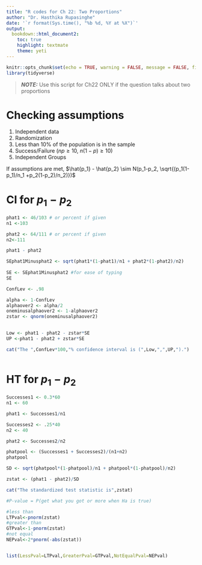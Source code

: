 ```yaml
---
title: "R codes for Ch 22: Two Proportions"
author: "Dr. Hasthika Rupasinghe"
date: '`r format(Sys.time(), "%b %d, %Y at %X")`'
output:
  bookdown::html_document2:
    toc: true
    highlight: textmate
    theme: yeti
---
```



```r
knitr::opts_chunk$set(echo = TRUE, warning = FALSE, message = FALSE, fig.align = "center", comment = NA)
library(tidyverse)
```

> **_NOTE:_**  Use this script for Ch22 ONLY if the question talks about two proportions

# Checking assumptions

  1) Independent data
  2) Randomization
  3) Less than 10\% of the population is in the sample
  4) Success/Failure ($np\geq 10$, $n(1-p) \geq 10$)
  5) Independent Groups

If assumptions are met, $\hat{p_1} - \hat{p_2} \sim N(p_1-p_2, \sqrt{(p_1(1-p_1)/n_1 +p_2(1-p_2)/n_2)})$

# CI for $p_1-p_2$

```r
phat1 <- 46/103 # or percent if given
n1 <-103

phat2 <- 64/111 # or percent if given
n2<-111

phat1 - phat2

SEphat1Minusphat2 <- sqrt(phat1*(1-phat1)/n1 + phat2*(1-phat2)/n2)
  
SE <- SEphat1Minusphat2 #for ease of typing
SE

ConfLev <- .98

alpha <- 1-ConfLev
alphaover2 <- alpha/2
oneminusalphaover2 <- 1-alphaover2
zstar <- qnorm(oneminusalphaover2)
 

Low <- phat1 - phat2 - zstar*SE
UP <-phat1 - phat2 + zstar*SE

cat("The ",ConfLev*100,"% confidence interval is (",Low,",",UP,").")
  
```

# HT for $p_1-p_2$

```r
Successes1 <- 0.3*60
n1 <- 60

phat1 <- Successes1/n1

Successes2 <- .25*40
n2 <- 40

phat2 <- Successes2/n2

phatpool <- (Successes1 + Successes2)/(n1+n2)
phatpool

SD <- sqrt(phatpool*(1-phatpool)/n1 + phatpool*(1-phatpool)/n2)

zstat <- (phat1 - phat2)/SD

cat("The standardized test statistic is",zstat)

#P-value = P(get what you got or more when Ha is true)

#less than
LTPval<-pnorm(zstat)
#greater than
GTPval<-1-pnorm(zstat)
#not equal
NEPval<-2*pnorm(-abs(zstat))


list(LessPval=LTPval,GreaterPval=GTPval,NotEqualPval=NEPval)
```


